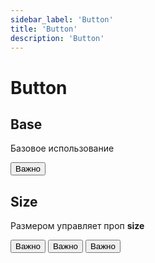 ```yaml
---
sidebar_label: 'Button'
title: 'Button'
description: 'Button'
---
```



<headermeta
  title='Button'
  description='Button'
  designer='Олег Астахов'
  developer='Кирилл Артуров'
  versions={[pkg.version]}
  actualVersion={pkg.version}
  status='Work in progress'
  json='JSON'
  sass='SASS'
  bitbucketLink='https://google.com'
  figmaLink='https://google.com'
  jiraLink='https://google.com'
/>

# Button

## Base

Базовое использование

<docviewport codeBlock={undefined}>
  <examples cols={1} mb={32}>
    <example exampleCode={undefined}>
      <Button iconLeftName='system-bell-ringing' size='2xl'>
        Важно
      </Button>
    </example>
  </examples>
</docviewport>

<divider />

## Size

Размером управляет проп <b>size</b>

<docviewport codeBlock={undefined}>
  <examples cols={3} mb={32}>
    <example exampleCode={undefined}>
      <Button iconLeftName='system-bell-ringing' size='2xl'>
        Важно
      </Button>
    </example>
    <example exampleCode={undefined}>
      <Button iconLeftName='system-bell-ringing' size='xl'>
        Важно
      </Button>
    </example>
    <example exampleCode={undefined}>
      <Button iconRightName='system-upload-simple' size='l'>
        Важно
      </Button>
    </example>
  </examples>
</docviewport>

<divider />
